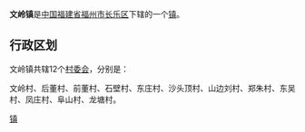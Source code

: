 {{中国乡级行政区
| 行政区全称 = 文岭镇
| 景观照片文件名 = 
| 景观照片描述 = 
| 汉语拼音 = 
| 通用拼音 = 
| 注音符號 = 
| 其它标音类型1 = 
| 其它标音1 = 
| 其它标音类型2 = 
| 其它标音2 = 
| 其它语言类型1 = 
| 其它语言地名1 = 
| 其它语言类型2 = 
| 其它语言地名2 = 
| 上级行政区 = [[福建省|福建省]][[福州市|福州市]][[长乐区|长乐区]]
| 行政区类别 = [[镇|镇]]
| 行政区划代码 = 
| 地理坐标 = 
| 总面积 = 
| 户籍人口 = 
| 户籍人口年份 = 
| 常住人口 = 
| 常住人口年份 = 
| 人口密度 = 
| 行政区划 = 
| 官方网站 = 
| 政府驻地 = 
| 邮政编码 = 
| 毗邻行政区 = 
| 位置图文件名 = 
| 位置图描述 = 
}}
'''文岭镇'''是[[中华人民共和国|中国]][[福建省|福建省]][[福州市|福州市]][[长乐区|长乐区]]下辖的一个[[镇|镇]]。

== 行政区划 ==

文岭镇共辖12个[[村委会|村委会]]，分别是：

文岭村、后董村、前董村、石壁村、东庄村、沙头顶村、山边刘村、郑朱村、东吴村、凤庄村、阜山村、龙塘村。

{{长乐市行政区划}}
{{福建小作品}}
[[Category:长乐区乡镇|镇]]